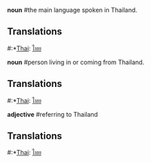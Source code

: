 '''noun''' #the main language spoken in Thailand.

==Translations==

#:*[[Thai]]: [[ไทย]]

'''noun''' #person living in or coming from Thailand.

==Translations==

#:*[[Thai]]: [[ไทย]]

'''adjective''' #referring to Thailand

==Translations==

#:*[[Thai]]: [[ไทย]]